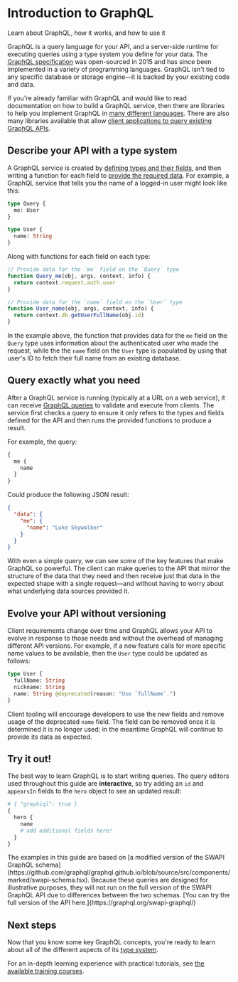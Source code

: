
# Introduction to GraphQL

<p className="learn-subtitle">Learn about GraphQL, how it works, and how to use it</p>

GraphQL is a query language for your API, and a server-side runtime for executing queries using a type system you define for your data. The [GraphQL specification](https://spec.graphql.org/) was open-sourced in 2015 and has since been implemented in a variety of programming languages. GraphQL isn't tied to any specific database or storage engine—it is backed by your existing code and data.

<Callout type="info">If you're already familiar with GraphQL and would like to read documentation on how to build a GraphQL service, then there are libraries to help you implement GraphQL in [many different languages](/community/tools-and-libraries/?tags=server). There are also many libraries available that allow [client applications to query existing GraphQL APIs](/community/tools-and-libraries/?tags=client).</Callout>

## Describe your API with a type system

A GraphQL service is created by [defining types and their fields](/learn/schema/), and then writing a function for each field to [provide the required data](/learn/execution/). For example, a GraphQL service that tells you the name of a logged-in user might look like this:

```graphql
type Query {
  me: User
}

type User {
  name: String
}
```

Along with functions for each field on each type:

```js
// Provide data for the `me` field on the `Query` type
function Query_me(obj, args, context, info) {
  return context.request.auth.user
}

// Provide data for the `name` field on the `User` type
function User_name(obj, args, context, info) {
  return context.db.getUserFullName(obj.id)
}
```

In the example above, the function that provides data for the `me` field on the `Query` type uses information about the authenticated user who made the request, while the the `name` field on the `User` type is populated by using that user's ID to fetch their full name from an existing database.

## Query exactly what you need

After a GraphQL service is running (typically at a URL on a web service), it can receive [GraphQL queries](/learn/queries/) to validate and execute from clients. The service first checks a query to ensure it only refers to the types and fields defined for the API and then runs the provided functions to produce a result.

For example, the query:

```graphql
{
  me {
    name
  }
}
```

Could produce the following JSON result:

```json
{
  "data": {
    "me": {
      "name": "Luke Skywalker"
    }
  }
}
```

With even a simple query, we can see some of the key features that make GraphQL so powerful. The client can make queries to the API that mirror the structure of the data that they need and then receive just that data in the expected shape with a single request—and without having to worry about what underlying data sources provided it.

## Evolve your API without versioning

Client requirements change over time and GraphQL allows your API to evolve in response to those needs and without the overhead of managing different API versions. For example, if a new feature calls for more specific name values to be available, then the `User` type could be updated as follows:

```graphql
type User {
  fullName: String
  nickname: String
  name: String @deprecated(reason: "Use `fullName`.")
}
```

Client tooling will encourage developers to use the new fields and remove usage of the deprecated `name` field. The field can be removed once it is determined it is no longer used; in the meantime GraphQL will continue to provide its data as expected.

## Try it out!

The best way to learn GraphQL is to start writing queries. The query editors used throughout this guide are **interactive**, so try adding an `id` and `appearsIn` fields to the `hero` object to see an updated result:

```graphql
# { "graphiql": true }
{
  hero {
    name
    # add additional fields here!
  }
}
```

<Callout type="info">
The examples in this guide are based on [a modified version of the SWAPI GraphQL schema](https://github.com/graphql/graphql.github.io/blob/source/src/components/marked/swapi-schema.tsx). Because these queries are designed for illustrative purposes, they will not run on the full version of the SWAPI GraphQL API due to differences between the two schemas. [You can try the full version of the API here.](https://graphql.org/swapi-graphql/)
</Callout>

## Next steps

Now that you know some key GraphQL concepts, you're ready to learn about all of the different aspects of its [type system](/schema/).

For an in-depth learning experience with practical tutorials, see [the available training courses](/community/resources/training-courses).
